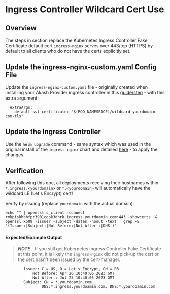 # Ingress Controller Wildcard Cert Use

## Overview

The steps in section replace the Kubernetes Ingress Controller Fake Certificate default cert `ingress-nginx` serves over 443/tcp (HTTPS) by default to all clients who do not have the certs explicitly set.

## Update the ingress-nginx-custom.yaml Config File

Update the `ingress-nginx-custom.yaml` file - originally created when installing your Akash Provider ingress controller in this [guide/step](ingress-controller-wildcard-cert-use.md) - with this extra argument:

```
  extraArgs:
    default-ssl-certificate: "$(POD_NAMESPACE)/wildcard-yourdomain-com-tls"
```

## Update the Ingress Controller

Use the `helm upgrade` command - same syntax which was used in the original install of the `ingress-nginx` chart and detailed [here](ingress-controller-wildcard-cert-use.md) - to apply the changes.

## Verification

After following this doc, all deployments receiving their hostnames within `*.ingress.<yourdomain>` or `*.<yourdomain>` will automatically have the wildcard LE (Let's Encrypt) cert!

Verify by issuing (replace `yourdomain` with the actual domain):

```
echo "" | openssl s_client -connect rmkpiskhbhfpr3901cqok3dhrk.ingress.yourdoamin.com:443 -showcerts |& openssl x509 -issuer -subject -dates -noout -text | grep -E '(Issuer:|Subject:|Not Before:|Not After :|DNS:)'
```

#### Expected/Example Output

> _**NOTE**_ - If you still get Kubernetes Ingress Controller Fake Certificate at this point, it is likely the `ingress-nginx` did not pick-up the cert or the cert hasn't been issued by the cert-manager.

```
        Issuer: C = US, O = Let's Encrypt, CN = R3
            Not Before: Apr 26 10:40:06 2023 GMT
            Not After : Jul 25 10:40:05 2023 GMT
        Subject: CN = *.yourdoamin.com
                DNS:*.ingress.yourdoamin.com, DNS:*.yourdoamin.com
```
